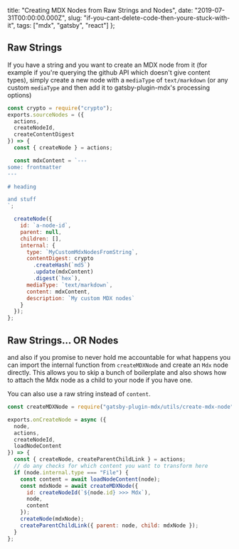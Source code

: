   title: "Creating MDX Nodes from Raw Strings and Nodes",
  date: "2019-07-31T00:00:00.000Z",
  slug: "if-you-cant-delete-code-then-youre-stuck-with-it",
  tags: ["mdx", "gatsby", "react"]
};

## Raw Strings

If you have a string and you want to create an MDX node from
it (for example if you're querying the github API which
doesn't give content types), simply create a new node with a
`mediaType` of `text/markdown` (or any custom `mediaType`
and then add it to gatsby-plugin-mdx's processing options)

```js
const crypto = require("crypto");
exports.sourceNodes = ({
  actions,
  createNodeId,
  createContentDigest
}) => {
  const { createNode } = actions;

  const mdxContent = `---
some: frontmatter
---

# heading

and stuff
`;

  createNode({
    id: `a-node-id`,
    parent: null,
    children: [],
    internal: {
      type: `MyCustomMdxNodesFromString`,
      contentDigest: crypto
        .createHash(`md5`)
        .update(mdxContent)
        .digest(`hex`),
      mediaType: `text/markdown`,
      content: mdxContent,
      description: `My custom MDX nodes`
    }
  });
};
```

## Raw Strings... OR Nodes

and also if you promise to never hold me accountable for
what happens you can import the internal function from
`createMDXNode` and create an `Mdx` node directly. This
allows you to skip a bunch of boilerplate and also shows how
to attach the Mdx node as a child to your node if you have
one.

You can also use a raw string instead of `content`.

```js
const createMDXNode = require("gatsby-plugin-mdx/utils/create-mdx-node");

exports.onCreateNode = async ({
  node,
  actions,
  createNodeId,
  loadNodeContent
}) => {
  const { createNode, createParentChildLink } = actions;
  // do any checks for which content you want to transform here
  if (node.internal.type === "File") {
    const content = await loadNodeContent(node);
    const mdxNode = await createMDXNode({
      id: createNodeId(`${node.id} >>> Mdx`),
      node,
      content
    });
    createNode(mdxNode);
    createParentChildLink({ parent: node, child: mdxNode });
  }
};
```
